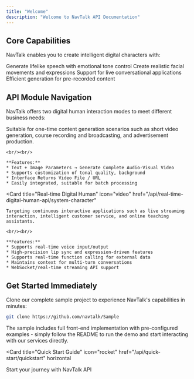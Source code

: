 ```yaml
---
title: "Welcome"
description: "Welcome to NavTalk API Documentation"
---
```


<Hero
  title="NavTalk API Documentation"
  subtitle="The platform where digital life begins. Create intelligent digital characters with unique voices, facial expressions, and emotional capabilities."
  image="/images/hero-light.png"
/>

## Core Capabilities

NavTalk enables you to create intelligent digital characters with:

<CardGroup cols={2}>
  <Card
    title="Natural Voice Synthesis"
    icon="microphone"
    href="/api/quick-start/quickstart"
  >
    Generate lifelike speech with emotional tone control
  </Card>
  <Card
    title="Facial Expression Animation"
    icon="face-smile"
    href="/api/quick-start/quickstart"
  >
    Create realistic facial movements and expressions
  </Card>
  <Card
    title="Real-time Interaction"
    icon="bolt"
    href="/api/real-time-digital-human-api/system-character"
  >
    Support for live conversational applications
  </Card>
  <Card
    title="Batch Processing"
    icon="layer-group"
    href="/api/non-real-time-digital-human-api/editor"
  >
    Efficient generation for pre-recorded content
  </Card>
</CardGroup>

## API Module Navigation

NavTalk offers two digital human interaction modes to meet different business needs:

<Columns cols={2}>
  <Card
    title="One-shot Synthesis Digital Human"
    icon="film"
    href="/api/non-real-time-digital-human-api/editor"
  >
    Suitable for one-time content generation scenarios such as short video generation, course recording and broadcasting, and advertisement production.
    
    <br/><br/>
    
    **Features:**
    * Text + Image Parameters → Generate Complete Audio-Visual Video
    * Supports customization of tonal quality, background
    * Interface Returns Video File / URL
    * Easily integrated, suitable for batch processing
  </Card>

  <Card
    title="Real-time Digital Human"
    icon="video"
    href="/api/real-time-digital-human-api/system-character"
  >
    Targeting continuous interactive applications such as live streaming interaction, intelligent customer service, and online teaching assistants.
    
    <br/><br/>
    
    **Features:**
    * Supports real-time voice input/output
    * High-precision lip sync and expression-driven features
    * Supports real-time function calling for external data
    * Maintains context for multi-turn conversations
    * WebSocket/real-time streaming API support
  </Card>
</Columns>

## Get Started Immediately

Clone our complete sample project to experience NavTalk's capabilities in minutes:

```bash
git clone https://github.com/navtalk/Sample
```

The sample includes full front-end implementation with pre-configured examples - simply follow the README to run the demo and start interacting with our services directly.

<Card
  title="Quick Start Guide"
  icon="rocket"
  href="/api/quick-start/quickstart"
  horizontal
>
  Start your journey with NavTalk API
</Card>
